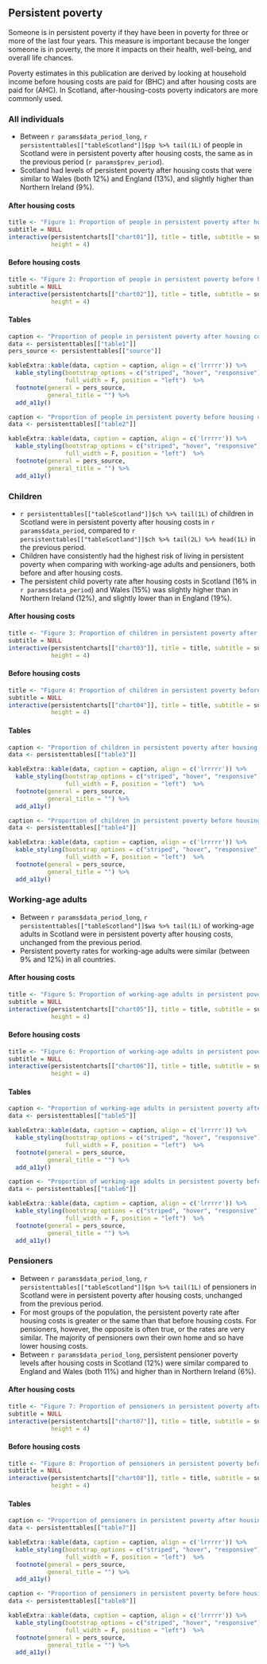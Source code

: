 ## Persistent poverty

Someone is in persistent poverty if they have been in poverty for three or more of the last four years. This measure is important because the longer someone is in poverty, the more it impacts on their health, well-being, and overall life chances.

Poverty estimates in this publication are derived by looking at household income before housing costs are paid for (BHC) and after housing costs are paid for (AHC). In Scotland, after-housing-costs poverty indicators are more commonly used.

### All individuals {.tabset}

- Between `r params$data_period_long`, `r persistenttables[["tableScotland"]]$pp %>% tail(1L)` of people in Scotland were in persistent poverty after housing costs, the same as in the previous period (`r params$prev_period`). 
- Scotland had levels of persistent poverty after housing costs that were similar to Wales (both 12%) and England (13%), and slightly higher than Northern Ireland (9%). 

#### After housing costs

```{r chart01}

title <- "Figure 1: Proportion of people in persistent poverty after housing costs by UK country"
subtitle = NULL
interactive(persistentcharts[["chart01"]], title = title, subtitle = subtitle,
            height = 4)
```

#### Before housing costs

```{r chart02}
title <- "Figure 2: Proportion of people in persistent poverty before housing costs by UK country"
subtitle = NULL
interactive(persistentcharts[["chart02"]], title = title, subtitle = subtitle,
            height = 4)
```

#### Tables

```{r table1}

caption <- "Proportion of people in persistent poverty after housing costs"
data <- persistenttables[["table1"]]
pers_source <- persistenttables[["source"]]

kableExtra::kable(data, caption = caption, align = c('lrrrrr')) %>%
  kable_styling(bootstrap_options = c("striped", "hover", "responsive"),
                full_width = F, position = "left")  %>%
  footnote(general = pers_source,
           general_title = "") %>%
  add_a11y()

```

```{r table2}

caption <- "Proportion of people in persistent poverty before housing costs"
data <- persistenttables[["table2"]]

kableExtra::kable(data, caption = caption, align = c('lrrrrr')) %>%
  kable_styling(bootstrap_options = c("striped", "hover", "responsive"),
                full_width = F, position = "left")  %>%
  footnote(general = pers_source,
           general_title = "") %>%
  add_a11y()

```

### Children {.tabset}

- `r persistenttables[["tableScotland"]]$ch %>% tail(1L)` of children in Scotland were in persistent poverty after housing costs in `r params$data_period`, compared to `r persistenttables[["tableScotland"]]$ch %>% tail(2L) %>% head(1L)` in the previous period.  
- Children have consistently had the highest risk of living in persistent poverty when comparing with working-age adults and pensioners, both before and after housing costs.
- The persistent child poverty rate after housing costs in Scotland (16% in `r params$data_period`) and Wales (15%) was slightly higher than in Northern Ireland (12%), and slightly lower than in England (19%).

#### After housing costs

```{r chart03}
title <- "Figure 3: Proportion of children in persistent poverty after housing costs by UK country"
subtitle = NULL
interactive(persistentcharts[["chart03"]], title = title, subtitle = subtitle,
            height = 4)
```

#### Before housing costs

```{r chart04}
title <- "Figure 4: Proportion of children in persistent poverty before housing costs by UK country"
subtitle = NULL
interactive(persistentcharts[["chart04"]], title = title, subtitle = subtitle,
            height = 4)
```

#### Tables

```{r table3}

caption <- "Proportion of children in persistent poverty after housing costs"
data <- persistenttables[["table3"]]

kableExtra::kable(data, caption = caption, align = c('lrrrrr')) %>%
  kable_styling(bootstrap_options = c("striped", "hover", "responsive"),
                full_width = F, position = "left")  %>%
  footnote(general = pers_source,
           general_title = "") %>%
  add_a11y()

```

```{r table4}

caption <- "Proportion of children in persistent poverty before housing costs"
data <- persistenttables[["table4"]]

kableExtra::kable(data, caption = caption, align = c('lrrrrr')) %>%
  kable_styling(bootstrap_options = c("striped", "hover", "responsive"),
                full_width = F, position = "left")  %>%
  footnote(general = pers_source,
           general_title = "") %>%
  add_a11y()

```

### Working-age adults {.tabset}

- Between `r params$data_period_long`, `r persistenttables[["tableScotland"]]$wa %>% tail(1L)` of working-age adults in Scotland were in persistent poverty after housing costs, unchanged from the previous period.
- Persistent poverty rates for working-age adults were similar (between 9% and 12%) in all countries.

#### After housing costs

```{r chart05}
title <- "Figure 5: Proportion of working-age adults in persistent poverty after housing costs by UK country"
subtitle = NULL
interactive(persistentcharts[["chart05"]], title = title, subtitle = subtitle,
            height = 4)
```

#### Before housing costs

```{r chart06}
title <- "Figure 6: Proportion of working-age adults in persistent poverty before housing costs by UK country"
subtitle = NULL
interactive(persistentcharts[["chart06"]], title = title, subtitle = subtitle,
            height = 4)
```

#### Tables

```{r table5}

caption <- "Proportion of working-age adults in persistent poverty after housing costs"
data <- persistenttables[["table5"]]

kableExtra::kable(data, caption = caption, align = c('lrrrrr')) %>%
  kable_styling(bootstrap_options = c("striped", "hover", "responsive"),
                full_width = F, position = "left")  %>%
  footnote(general = pers_source,
           general_title = "") %>%
  add_a11y()

```

```{r table6}

caption <- "Proportion of working-age adults in persistent poverty before housing costs"
data <- persistenttables[["table6"]]

kableExtra::kable(data, caption = caption, align = c('lrrrrr')) %>%
  kable_styling(bootstrap_options = c("striped", "hover", "responsive"),
                full_width = F, position = "left")  %>%
  footnote(general = pers_source,
           general_title = "") %>%
  add_a11y()

```

### Pensioners {.tabset}

- Between `r params$data_period_long`, `r persistenttables[["tableScotland"]]$pn %>% tail(1L)` of pensioners in Scotland were in persistent poverty after housing costs, unchanged from the previous period.
- For most groups of the population, the persistent poverty rate after housing costs is greater or the same than that before housing costs. For pensioners, however, the opposite is often true, or the rates are very similar. The majority of pensioners own their own home and so have lower housing costs.
- Between `r params$data_period_long`, persistent pensioner poverty levels after housing costs in Scotland (12%) were similar compared to England and Wales (both 11%) and higher than in Northern Ireland (6%).

#### After housing costs

```{r chart07}
title <- "Figure 7: Proportion of pensioners in persistent poverty after housing costs by UK country"
subtitle = NULL
interactive(persistentcharts[["chart07"]], title = title, subtitle = subtitle,
            height = 4)
```

#### Before housing costs

```{r chart08}
title <- "Figure 8: Proportion of pensioners in persistent poverty before housing costs by UK country"
subtitle = NULL
interactive(persistentcharts[["chart08"]], title = title, subtitle = subtitle,
            height = 4)
```

#### Tables

```{r table7}

caption <- "Proportion of pensioners in persistent poverty after housing costs"
data <- persistenttables[["table7"]]

kableExtra::kable(data, caption = caption, align = c('lrrrrr')) %>%
  kable_styling(bootstrap_options = c("striped", "hover", "responsive"),
                full_width = F, position = "left")  %>%
  footnote(general = pers_source,
           general_title = "") %>%
  add_a11y()

```

```{r table8}

caption <- "Proportion of pensioners in persistent poverty before housing costs"
data <- persistenttables[["table8"]]

kableExtra::kable(data, caption = caption, align = c('lrrrrr')) %>%
  kable_styling(bootstrap_options = c("striped", "hover", "responsive"),
                full_width = F, position = "left")  %>%
  footnote(general = pers_source,
           general_title = "") %>%
  add_a11y()

```
